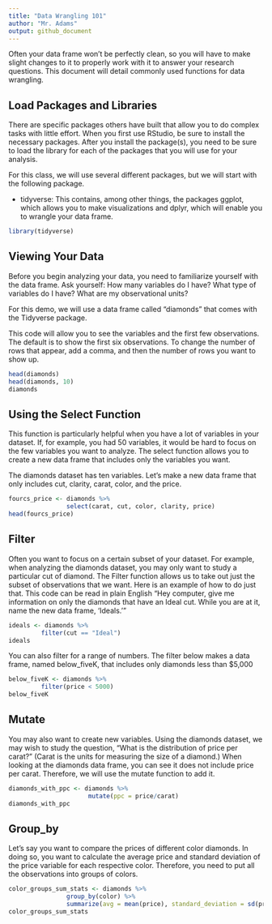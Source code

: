 ```yaml
---
title: "Data Wrangling 101"
author: "Mr. Adams"
output: github_document
---
```


Often your data frame won't be perfectly clean, so you will have to make slight changes to it to properly work with it to answer your research questions. This document will detail commonly used functions for data wrangling. 

## Load Packages and Libraries

There are specific packages others have built that allow you to do complex tasks with little effort. When you first use RStudio, be sure to install the necessary packages.  After you install the package(s), you need to be sure to load the library for each of the packages that you will use for your analysis.   

For this class, we will use several different packages, but we will start with the following package. 

- tidyverse: This contains, among other things, the packages ggplot, which allows you to make visualizations and dplyr, which will enable you to wrangle your data frame. 

```r
library(tidyverse)
```

## Viewing Your Data

Before you begin analyzing your data, you need to familiarize yourself with the data frame. 
Ask yourself:
How many variables do I have?
What type of variables do I have?
What are my observational units? 

For this demo, we will use a data frame called "diamonds" that comes with the Tidyverse package.

This code will allow you to see the variables and the first few observations. The default is to show the first six observations. To change the number of rows that appear, add a comma, and then the number of rows you want to show up.

```r
head(diamonds)
head(diamonds, 10)
diamonds
```

## Using the Select Function
This function is particularly helpful when you have a lot of variables in your dataset. If, for example, you had 50 variables, it would be hard to focus on the few variables you want to analyze. The select function allows you to create a new data frame that includes only the variables you want.

The diamonds dataset has ten variables. Let's make a new data frame that only includes cut, clarity, carat, color, and the price.
```r
fourcs_price <- diamonds %>%
                select(carat, cut, color, clarity, price)
head(fourcs_price)
```

## Filter

Often you want to focus on a certain subset of your dataset. For example, when analyzing the diamonds dataset, you may only want to study a particular cut of diamond. The Filter function allows us to take out just the subset of observations that we want. Here is an example of how to do just that. This code can be read in plain English "Hey computer, give me information on only the diamonds that have an Ideal cut. While you are at it, name the new data frame, 'Ideals.'"

```r
ideals <- diamonds %>%
         filter(cut == "Ideal")
ideals
```

You can also filter for a range of numbers. The filter below makes a data frame, named below_fiveK, that includes only diamonds less than $5,000


```r
below_fiveK <- diamonds %>%
         filter(price < 5000)
below_fiveK
```

## Mutate

You may also want to create new variables. Using the diamonds dataset, we may wish to study the question, "What is the distribution of price per carat?" (Carat is the units for measuring the size of a diamond.) When looking at the diamonds data frame, you can see it does not include price per carat. Therefore, we will use the mutate function to add it.

```r
diamonds_with_ppc <- diamonds %>%
                      mutate(ppc = price/carat)
diamonds_with_ppc
```

## Group_by 

Let's say you want to compare the prices of different color diamonds. In doing so, you want to calculate the average price and standard deviation of the price variable for each respective color. Therefore, you need to put all the observations into groups of colors. 

```r
color_groups_sum_stats <- diamonds %>%
                group_by(color) %>%
                summarize(avg = mean(price), standard_deviation = sd(price))
color_groups_sum_stats
```



